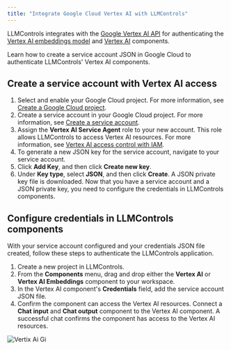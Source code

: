```yaml
---
title: "Integrate Google Cloud Vertex AI with LLMControls"
---
```


LLMControls integrates with the [Google Vertex AI API](https://console.cloud.google.com/marketplace/product/google/aiplatform.googleapis.com) for authenticating the [Vertex AI embeddings model](https://devrel.mintlify.app/Components/Embeddings#vertexai-embeddings) and [Vertex AI](https://devrel.mintlify.app/Components/Models#vertexai) components.

Learn how to create a service account JSON in Google Cloud to authenticate LLMControls' Vertex AI components.

## **Create a service account with Vertex AI access**

1. Select and enable your Google Cloud project. For more information, see [Create a Google Cloud project](https://developers.google.com/workspace/guides/create-project).
2. Create a service account in your Google Cloud project. For more information, see [Create a service account](https://developers.google.com/workspace/guides/create-credentials#service-account).
3. Assign the **Vertex AI Service Agent** role to your new account. This role allows LLMControls to access Vertex AI resources. For more information, see [Vertex AI access control with IAM](https://cloud.google.com/vertex-ai/docs/general/access-control).
4. To generate a new JSON key for the service account, navigate to your service account.
5. Click **Add Key**, and then click **Create new key**.
6. Under **Key type**, select **JSON**, and then click **Create**. A JSON private key file is downloaded. Now that you have a service account and a JSON private key, you need to configure the credentials in LLMControls components.

## **Configure credentials in LLMControls components**

With your service account configured and your credentials JSON file created, follow these steps to authenticate the LLMControls application.

1. Create a new project in LLMControls.
2. From the **Components** menu, drag and drop either the **Vertex AI** or **Vertex AI Embeddings** component to your workspace.
3. In the Vertex AI component's **Credentials** field, add the service account JSON file.
4. Confirm the component can access the Vertex AI resources. Connect a **Chat input** and **Chat output** component to the Vertex AI component. A successful chat confirms the component has access to the Vertex AI resources.

![Vertix Ai Gi](/images/vertixAi.gif)